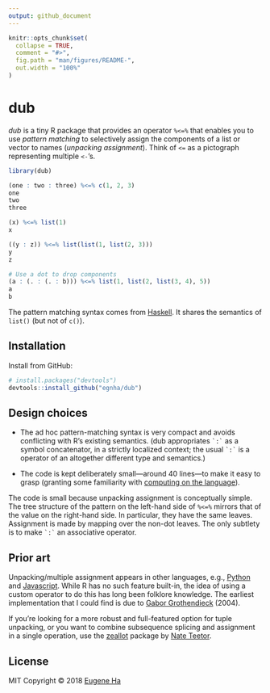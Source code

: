 ```yaml
---
output: github_document
---
```


<!-- README.md is generated from README.Rmd. Please edit that file -->

```r
knitr::opts_chunk$set(
  collapse = TRUE,
  comment = "#>",
  fig.path = "man/figures/README-",
  out.width = "100%"
)
```

# dub

_dub_ is a tiny R package that provides an operator `%<=%` that enables you to use _pattern matching_ to selectively assign the components of a list or vector to names (_unpacking assignment_). Think of `<=` as a pictograph representing multiple `<-`'s.

```r
library(dub)

(one : two : three) %<=% c(1, 2, 3)
one
two
three

(x) %<=% list(1)
x

((y : z)) %<=% list(list(1, list(2, 3)))
y
z

# Use a dot to drop components
(a : (. : (. : b))) %<=% list(1, list(2, list(3, 4), 5))
a
b
```

The pattern matching syntax comes from [Haskell](https://en.wikibooks.org/wiki/Haskell/Pattern_matching). It shares the semantics of `list()` (but not of `c()`).

## Installation

Install from GitHub:

```r
# install.packages("devtools")
devtools::install_github("egnha/dub")
```

## Design choices

- The ad hoc pattern-matching syntax is very compact and avoids conflicting with R's existing semantics. (dub appropriates `` `:` `` as a symbol concatenator, in a strictly localized context; the usual `` `:` `` is a operator of an altogether different type and semantics.)

- The code is kept deliberately small—around 40 lines—to make it easy to grasp (granting some familiarity with [computing on the language](https://cran.r-project.org/doc/manuals/r-release/R-lang.html#Computing-on-the-language)).

The code is small because unpacking assignment is conceptually simple. The tree structure of the pattern on the left-hand side of `%<=%` mirrors that of the value on the right-hand side. In particular, they have the same leaves. Assignment is made by mapping over the non-dot leaves. The only subtlety is to make `` `:` `` an associative operator.

## Prior art

Unpacking/multiple assignment appears in other languages, e.g., [Python](https://docs.python.org/3/tutorial/datastructures.html#tuples-and-sequences) and [Javascript](https://developer.mozilla.org/en-US/docs/Web/JavaScript/Reference/Operators/Destructuring_assignment). While R has no such feature built-in, the idea of using a custom operator to do this has long been folklore knowledge. The earliest implementation that I could find is due to [Gabor Grothendieck](https://stat.ethz.ch/pipermail/r-help/2004-June/053343.html) (2004).

If you're looking for a more robust and full-featured option for tuple unpacking, or you want to combine subsequence splicing and assignment in a single operation, use the [zeallot](https://github.com/nteetor/zeallot) package by [Nate Teetor](https://github.com/nteetor).

## License

MIT Copyright © 2018 [Eugene Ha](https://github.com/egnha)
